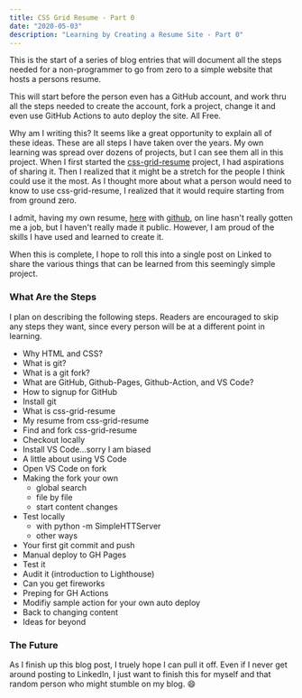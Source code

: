 ```yaml
---
title: CSS Grid Resume - Part 0
date: "2020-05-03"
description: "Learning by Creating a Resume Site - Part 0"
---
```


This is the start of a series of blog entries that will document all the steps needed 
for a non-programmer to go from zero to a simple website that hosts a persons resume.

This will start before the person even has a GitHub account, and work thru all the 
steps needed to create the account, fork a project, change it and even use GitHub Actions
to auto deploy the site.  All Free.

Why am I writing this?  It seems like a great opportunity to explain all of these ideas.
These are all steps I have taken over the years.  My own learning was spread over dozens
of projects, but I can see them all in this project.  When I first started the [css-grid-resume](https://github.com/alpiepho/css-grid-resume)
project, I had aspirations of sharing it.  Then I realized that it might be a stretch 
for the people I think could use it the most.  As I thought more about what a person would
need to know to use css-grid-resume, I realized that it would require starting from
from ground zero.

I admit, having my own resume, [here](https://alpiepho.github.io/css-grid-resume-mine/) with 
[github](https://github.com/alpiepho/css-grid-resume-mine),
on line hasn't really gotten me a job, but I haven't really made it public.  However, I am
proud of the skills I have used and learned to create it.

When this is complete, I hope to roll this into a single post on Linked to share the 
various things that can be learned from this seemingly simple project.



### What Are the Steps

I plan on describing the following steps.  Readers are encouraged to skip any steps they want,
since every person will be at a different point in learning.

- Why HTML and CSS?
- What is git?
- What is a git fork?
- What are GitHub, Github-Pages, Github-Action, and VS Code?
- How to signup for GitHub
- Install git
- What is css-grid-resume
- My resume from css-grid-resume
- Find and fork css-grid-resume
- Checkout locally
- Install VS Code...sorry I am biased
- A little about using VS Code
- Open VS Code on fork
- Making the fork your own
    - global search
    - file by file
    - start content changes
- Test locally
    - with python -m SimpleHTTServer
    - other ways
- Your first git commit and push
- Manual deploy to GH Pages
- Test it
- Audit it (introduction to Lighthouse)
- Can you get fireworks
- Preping for GH Actions
- Modifiy sample action for your own auto deploy
- Back to changing content
- Ideas for beyond






### The Future

As I finish up this blog post, I truely hope I can pull it off.  Even if I never get around 
posting to LinkedIn, I just want to finish this for myself and that random person who might
stumble on my blog.  :smile:



